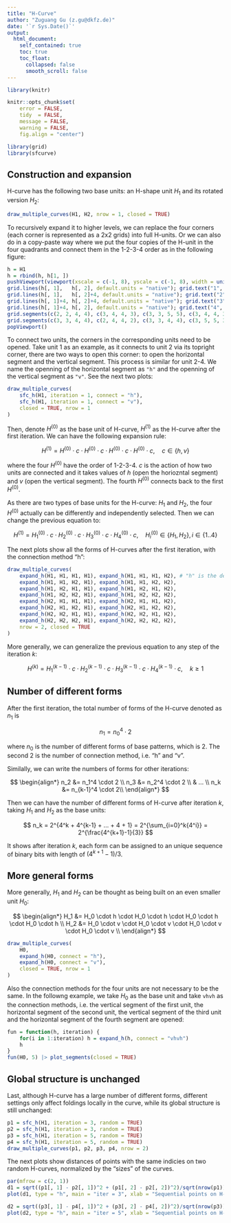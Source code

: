 ```yaml
---
title: "H-Curve"
author: "Zuguang Gu (z.gu@dkfz.de)"
date: '`r Sys.Date()`'
output: 
  html_document:
    self_contained: true
    toc: true
    toc_float:
      collapsed: false
      smooth_scroll: false
---
```


```r
library(knitr)

knitr::opts_chunk$set(
    error = FALSE,
    tidy  = FALSE,
    message = FALSE,
    warning = FALSE,
    fig.align = "center")

library(grid)
library(sfcurve)
```

## Construction and expansion

H-curve has the following two base units: an H-shape unit $H_1$ and its rotated version $H_2$:

```r
draw_multiple_curves(H1, H2, nrow = 1, closed = TRUE)
```

To recursively expand it to higher levels, we can replace the four corners
(each corner is represented as a 2x2 grids) into full H-units. Or we can also
do in a copy-paste way where we put the four copies of the H-unit in the four
quadrants and connect them in the 1-2-3-4 order as in the following figure:


```r
h = H1
h = rbind(h, h[1, ])
pushViewport(viewport(xscale = c(-1, 8), yscale = c(-1, 8), width = unit(1, "snpc"), height = unit(1, "snpc")))
grid.lines(h[, 1],   h[, 2], default.units = "native"); grid.text("1", 1.5, 1.5, default.units = "native")
grid.lines(h[, 1],   h[, 2]+4, default.units = "native"); grid.text("2", 1.5, 1.5+4, default.units = "native")
grid.lines(h[, 1]+4, h[, 2]+4, default.units = "native"); grid.text("3", 1.5+4, 1.5+4, default.units = "native")
grid.lines(h[, 1]+4, h[, 2], default.units = "native"); grid.text("4", 1.5+4, 1.5, default.units = "native")
grid.segments(c(2, 2, 4, 4), c(3, 4, 4, 3), c(3, 3, 5, 5), c(3, 4, 4, 3), default.units = "native", gp = gpar(col = 2, lwd = 3))
grid.segments(c(3, 3, 4, 4), c(2, 4, 4, 2), c(3, 3, 4, 4), c(3, 5, 5, 3), default.units = "native", gp = gpar(col = 4, lwd = 3))
popViewport()
```

To connect two units, the corners in the corresponding units need to be opened.
Take unit 1 as an example, as it connects to unit 2 via its topright corner, there
are two ways to open this corner: to open the horizontal segment and the vertical segment. 
This process is similar for unit 2-4. We name the openning
of the horizontal segment as `"h"` and the openning of the vertical segment as `"v"`.
See the next two plots:


```r
draw_multiple_curves(
    sfc_h(H1, iteration = 1, connect = "h"),
    sfc_h(H1, iteration = 1, connect = "v"),
    closed = TRUE, nrow = 1
)
```

Then, denote $H^{(0)}$ as the base unit of H-curve, $H^{(1)}$ as the H-curve after the first iteration. We can have
the following expansion rule:

$$ H^{(1)} = H^{(0)} \cdot c \cdot H^{(0)} \cdot c \cdot H^{(0)} \cdot c \cdot H^{(0)} \cdot c, \quad c \in \{h, v\} $$

where the four $H^{(0)}$ have the order of 1-2-3-4. $c$ is the action of how two units are connected and it takes values of $h$ (open
the horiozntal segment) and $v$ (open the vertical segment). The fourth $H^{(0)}$ connects back to the first $H^{(0)}$.

As there are two types of base units for the H-curve: $H_1$ and $H_2$, the four $H^{(0)}$ actually can be differently and independently selected. Then
we can change the previous equation to:

$$ H^{(1)} = H_1^{(0)} \cdot c \cdot H_2^{(0)} \cdot c \cdot H_3^{(0)} \cdot c \cdot H_4^{(0)} \cdot c, \quad H_i^{(0)} \in \{H_1, H_2\}, i \in \{1..4\}$$


The next plots show all the forms of H-curves after the first iteration, with the connection method "h":

```r
draw_multiple_curves(
    expand_h(H1, H1, H1, H1), expand_h(H1, H1, H1, H2), # "h" is the default
    expand_h(H1, H1, H2, H1), expand_h(H1, H1, H2, H2),
    expand_h(H1, H2, H1, H1), expand_h(H1, H2, H1, H2),
    expand_h(H1, H2, H2, H1), expand_h(H1, H2, H2, H2),
    expand_h(H2, H1, H1, H1), expand_h(H2, H1, H1, H2),
    expand_h(H2, H1, H2, H1), expand_h(H2, H1, H2, H2),
    expand_h(H2, H2, H1, H1), expand_h(H2, H2, H1, H2),
    expand_h(H2, H2, H2, H1), expand_h(H2, H2, H2, H2),
    nrow = 2, closed = TRUE
)
```

More generally, we can generalize the previous equation to any step of the iteration $k$:

$$ H^{(k)} = H_1^{(k-1)} \cdot c \cdot H_2^{(k-1)} \cdot c \cdot H_3^{(k-1)} \cdot c \cdot H_4^{(k-1)} \cdot c, \quad k \ge 1$$

## Number of different forms

After the first iteration, the total number of forms of the H-curve denoted as $n_1$ is 

$$ n_1 = n_0^4 \cdot 2 $$

where $n_0$ is the number of different forms of base patterns, which is 2. The second 2 is the number of connection method, i.e. "h" and "v".

Similally, we can write the numbers of forms for other iterations:

$$
\begin{align*}
n_2 &= n_1^4 \cdot 2 \\
n_3 &= n_2^4 \cdot 2 \\
 & ... \\
n_k &= n_{k-1}^4 \cdot 2\\
\end{align*}
$$

Then we can have the number of different forms of H-curve after iteration $k$, taking $H_1$ and $H_2$ as the base units:

$$
n_k = 2^{4^k + 4^{k-1} + ... + 4 + 1} = 2^{\sum_{i=0}^k{4^i}} =  2^{\frac{4^{k+1}-1}{3}} 
$$


It shows after iteration $k$, each form can be assigned
to an unique sequence of binary bits with length of $(4^{k+1}-1)/3$.


## More general forms

More generally, $H_1$ and $H_2$ can be thought as being built on an even smaller unit $H_0$:

$$
\begin{align*}
H_1 &= H_0 \cdot h \cdot H_0 \cdot h \cdot H_0 \cdot h \cdot H_0 \cdot h \\
H_2 &= H_0 \cdot v \cdot H_0 \cdot v \cdot H_0 \cdot v \cdot H_0 \cdot v \\
\end{align*}
$$

```r
draw_multiple_curves(
    H0, 
    expand_h(H0, connect = "h"),
    expand_h(H0, connect = "v"),
    closed = TRUE, nrow = 1
)
```

Also the connection methods for the four units are not necessary to be the same. In the followng example, 
we take $H_0$ as the base unit and take `vhvh` as the connection methods, i.e. the vertical segment of the
first unit, the horizontal segment of the second unit, the vertical segment of the third unit and the horizontal
segment of the fourth segment are opened:

```r
fun = function(h, iteration) {
    for(i in 1:iteration) h = expand_h(h, connect = "vhvh")
    h
}
fun(H0, 5) |> plot_segments(closed = TRUE)
```

## Global structure is unchanged

Last, although H-curve has a large number of different forms, different settings only affect foldings locally in the curve,
while its global structure is still unchanged:

```r
p1 = sfc_h(H1, iteration = 3, random = TRUE)
p2 = sfc_h(H1, iteration = 3, random = TRUE)
p3 = sfc_h(H1, iteration = 5, random = TRUE)
p4 = sfc_h(H1, iteration = 5, random = TRUE)
draw_multiple_curves(p1, p2, p3, p4, nrow = 2)
```

The next plots show distances of points with the same indicies on two random H-curves,
normalized by the "sizes" of the curves.

```r
par(mfrow = c(2, 1))
d1 = sqrt((p1[, 1] - p2[, 1])^2 + (p1[, 2] - p2[, 2])^2)/sqrt(nrow(p1))
plot(d1, type = "h", main = "iter = 3", xlab = "Sequential points on H-curve", ylab = "distance")

d2 = sqrt((p3[, 1] - p4[, 1])^2 + (p3[, 2] - p4[, 2])^2)/sqrt(nrow(p3))
plot(d2, type = "h", main = "iter = 5", xlab = "Sequential points on H-curve", ylab = "distance")
```
